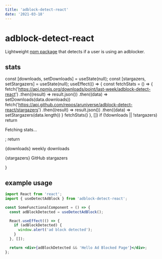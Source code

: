 ```yaml
---
title: 'adblock-detect-react'
date: '2021-03-18'
---
```


# adblock-detect-react

Lightweight [npm package](https://www.npmjs.com/package/adblock-detect-react) that detects if a user is using an adblocker.

## stats

  const [downloads, setDownloads] = useState(null);
  const [stargazers, setStargazers] = useState(null);
  useEffect(() => {
    const fetchStats = () => {
      fetch('https://api.npmjs.org/downloads/point/last-week/adblock-detect-react')
        .then((result) => result.json())
        .then((data) => setDownloads(data.downloads))
      fetch('https://api.github.com/repos/aruniverse/adblock-detect-react/stargazers')
        .then((result) => result.json())
        .then((data) => setStargazers(data.length))
    }
    fetchStats()
  }, [])
  if (!downloads || !stargazers) return <p>Fetching stats...</p>;
  return <div><p>{downloads} weekly downloads</p><p>{stargazers} GitHub stargazers</p></div>
}

<Stats />

## example usage

```jsx
import React from 'react';
import { useDetectAdBlock } from 'adblock-detect-react';

const SomeFunctionalComponent = () => {
  const adBlockDetected = useDetectAdBlock();

  React.useEffect(() => {
    if (adBlockDetected) {
      window.alert('ad block detected');
    }
  }, []);

  return <div>{adBlockDetected && 'Hello Ad Blocked Page'}</div>;
};
```

